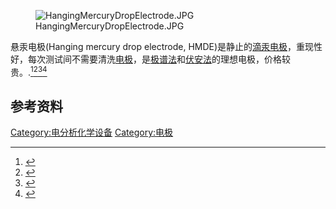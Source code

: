 [[Image:HangingMercuryDropElectrode.JPG|thumb]]

悬汞电极(Hanging mercury drop electrode, HMDE)是静止的[[滴汞电极|滴汞电极]]，重现性好，每次测试间不需要清洗[[电极|电极]]，是[[极谱法|极谱法]]和[[伏安法|伏安法]]的理想电极，价格较贵。.<ref>{{Cite book
| edition = 2
| publisher = Wiley
| isbn = 0471043729
| last = Bard
| first = Allen J.
| coauthors = Larry R. Faulkner 
| title = Electrochemical Methods: Fundamentals and Applications
| date = 2000-12-18
}}</ref><ref>{{Cite book
| publisher = Elsevier Science
| isbn = 0444519580
| last = Zoski
| first = Cynthia G.
| title = [[Handbook_of_Electrochemistry|Handbook of Electrochemistry]]
| date = 2007-02-07
}}</ref><ref>{{Cite book
| edition = 2
| publisher = CRC
| isbn = 0824794451
| last = Kissinger
| first = Peter
| coauthors = William R. Heineman 
| title = Laboratory Techniques in Electroanalytical Chemistry, Second Edition, Revised and Expanded
| date = 1996-01-23
}}</ref><ref>{{Cite book
| edition = 5
| publisher = Brooks Cole
| isbn = 0030020786
| last = Skoog
| first = Douglas A.
| coauthors = F. James Holler, Timothy A. Nieman, 
| title = Principles of Instrumental Analysis
| url = https://archive.org/details/principlesofinst0000skoo
| date = 1997-09-03
}}</ref>

==参考资料==
{{reflist}}

{{科技小作品}}

[[Category:电分析化学设备|Category:电分析化学设备]]
[[Category:电极|Category:电极]]